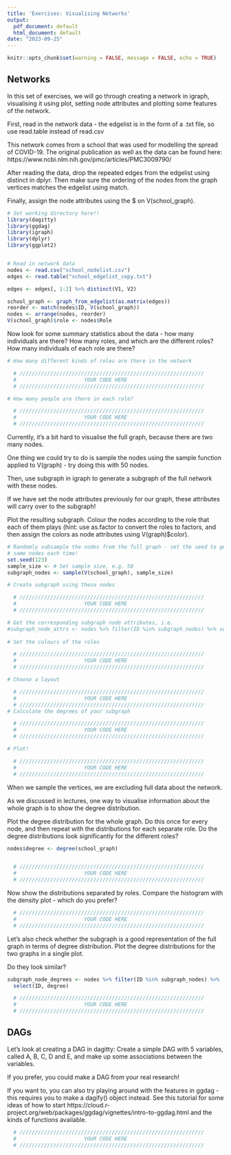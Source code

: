```yaml
---
title: 'Exercises: Visualising Networks'
output:
  pdf_document: default
  html_document: default
date: "2023-09-25"
---
```


```r
knitr::opts_chunk$set(warning = FALSE, message = FALSE, echo = TRUE)
```

## Networks

In this set of exercises, we will go through creating a network in igraph, visualising it
using plot, setting node attributes and plotting some features of the network.

First, read in the network data - the edgelist is in the form of a .txt file, so
use read.table instead of read.csv

This network comes from a school that was used for modelling the spread of COVID-19. 
The original publication as well as the data can be found here: 
https://www.ncbi.nlm.nih.gov/pmc/articles/PMC3009790/


After reading the data, drop the repeated edges from the edgelist using distinct
in dplyr. Then make sure the ordering of the nodes from the graph vertices matches 
the edgelist using match. 

Finally, assign the node attributes using the $ on V(school_graph).
```r
# Set working directory here!!
library(dagitty)
library(ggdag)
library(igraph)
library(dplyr)
library(ggplot2)


# Read in network data
nodes <- read.csv("school_nodelist.csv")
edges <- read.table("school_edgelist_copy.txt")

edges <- edges[, 1:2] %>% distinct(V1, V2)

school_graph <- graph_from_edgelist(as.matrix(edges))
reorder <- match(nodes$ID, V(school_graph))
nodes <- arrange(nodes, reorder) 
V(school_graph)$role <- nodes$Role

```

Now look for some summary statistics about the data - how many individuals are there?
How many roles, and which are the different roles? How many individuals of each role are there?


```r
# How many different kinds of roles are there in the network 

  # ////////////////////////////////////////////////////////////
  #                      YOUR CODE HERE
  # ////////////////////////////////////////////////////////////

# How many people are there in each role? 

  # ////////////////////////////////////////////////////////////
  #                      YOUR CODE HERE
  # ////////////////////////////////////////////////////////////


```
Currently, it's a bit hard to visualise the full graph, because there are two many nodes. 

One thing we could try to do is sample the nodes using the sample function applied
to V(graph) - try doing this with 50 nodes. 

Then, use subgraph in igraph to generate a subgraph of the full network with these nodes.

If we have set the node attributes previously for our graph, these attributes will carry over to the subgraph!

Plot the resulting subgraph. Colour the nodes according to the role that each of them plays
(hint: use as.factor to convert the roles to factors, and then assign the colors as node
attributes using V(graph)$color). 

```r
# Randomly subsample the nodes from the full graph - set the seed to get the 
# same nodes each time! 
set.seed(123)
sample_size <- # Set sample size, e.g. 50
subgraph_nodes <- sample(V(school_graph), sample_size)

# Create subgraph using these nodes

  # ////////////////////////////////////////////////////////////
  #                      YOUR CODE HERE
  # ////////////////////////////////////////////////////////////

# Get the corresponding subgraph node attributes, i.e. 
#subgraph_node_attrs <- nodes %>% filter(ID %in% subgraph_nodes) %>% select(ID, Role)
 
# Set the colours of the roles 

  # ////////////////////////////////////////////////////////////
  #                      YOUR CODE HERE
  # ////////////////////////////////////////////////////////////

# Choose a layout

  # ////////////////////////////////////////////////////////////
  #                      YOUR CODE HERE
  # ////////////////////////////////////////////////////////////
# Calculate the degrees of your subgraph

  # ////////////////////////////////////////////////////////////
  #                      YOUR CODE HERE
  # ////////////////////////////////////////////////////////////

# Plot!

  # ////////////////////////////////////////////////////////////
  #                      YOUR CODE HERE
  # ////////////////////////////////////////////////////////////


```


When we sample the vertices, we are excluding full data about the network. 

As we discussed in lectures, one way to visualise information about the whole 
graph is to show the degree distribution. 

Plot the degree distribution for the whole graph. Do this once for every node, 
and then repeat with the distributions for each separate role. Do the degree
distributions look significantly for the different roles? 

```r

nodes$degree <- degree(school_graph)


  # ////////////////////////////////////////////////////////////
  #                      YOUR CODE HERE
  # ////////////////////////////////////////////////////////////

```

Now show the distributions separated by roles. Compare the histogram with the density plot - 
which do you prefer?

```r

  # ////////////////////////////////////////////////////////////
  #                      YOUR CODE HERE
  # ////////////////////////////////////////////////////////////
```

Let's also check whether the subgraph is a good representation of the full graph in terms
of degree distribution. Plot the degree distributions for the two graphs in a single plot. 

Do they look similar?

```r

subgraph_node_degrees <- nodes %>% filter(ID %in% subgraph_nodes) %>%
  select(ID, degree)

  # ////////////////////////////////////////////////////////////
  #                      YOUR CODE HERE
  # ////////////////////////////////////////////////////////////
```



## DAGs

Let's look at creating a DAG in dagitty: Create a simple DAG with 5 variables, 
called A, B, C, D and E, and make up some associations between the variables. 

If you prefer, you could make a DAG from your real research!

If you want to, you can also try playing around with the features in ggdag - this 
requires you to make a dagify() object instead. See this tutorial for some ideas 
of how to start https://cloud.r-project.org/web/packages/ggdag/vignettes/intro-to-ggdag.html
and the kinds of functions available. 

```r

  # ////////////////////////////////////////////////////////////
  #                      YOUR CODE HERE
  # ////////////////////////////////////////////////////////////

```



